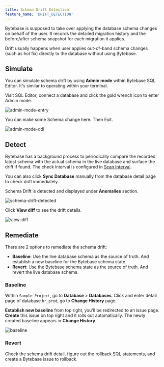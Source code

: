 ```yaml
---
title: Schema Drift Detection
feature_name: 'DRIFT_DETECTION'
---
```


Bytebase is supposed to take over applying the database schema changes on behalf of the user. It records the detailed migration history and the before/after schema snapshot for each migration it applies.

Drift usually happens when user applies out-of-band schema changes (such as hot fix) directly to the database without using Bytebase.

## Simulate

You can simulate schema drift by using **Admin mode** within Bytebase SQL Editor. It's similar to operating within your terminal.

Visit SQL Editor, connect a database and click the gold wrench icon to enter Admin mode.

![admin-mode-entry](/content/docs/change-database/drift-detection/admin-mode-entry.webp)

You can make some Schema change here. Then Exit.

![admin-mode-ddl](/content/docs/change-database/drift-detection/admin-mode-ddl.webp)

## Detect

Bytebase has a background process to periodically compare the recorded latest schema with the actual schema in the live database and surface the drift if found. The check interval is configured in [Scan Interval](/administration/instance/#scan-interval).

You can also click **Sync Database** manually from the database detail page to check drift immediately.

Schema Drift is detected and displayed under **Anomalies** section.

![schema-drift-detected](/content/docs/change-database/drift-detection/schema-drift-detected.webp)

Click **View diff** to see the drift details.

![view-diff](/content/docs/change-database/drift-detection/view-diff.webp)

## Remediate

There are 2 options to remediate the schema drift:

- **Baseline**: Use the live database schema as the source of truth. And establish a new baseline for
  the Bytebase schema state.
- **Revert**: Use the Bytebase schema state as the source of truth. And revert the live database schema.

### Baseline

Within `Sample Project`, go to **Database** > **Databases**. Click and enter detail page of database `hr_prod`, go to **Change History** page.

**Establish new baseline** from top right, you'll be redirected to an issue page. **Create** this issue on top right and it rolls out automatically. The newly created baseline appears in **Change History**.

![baseline](/content/docs/change-database/drift-detection/baseline.webp)

### Revert

Check the schema drift detail, figure out the rollback SQL statements, and create a Bytebase issue to rollback.
